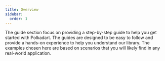 ```yaml
---
title: Overview
sidebar:
  order: 1
---
```



The guide section focus on providing a step-by-step guide to help you get started with Polkadart. The guides are designed to be easy to follow and provide a hands-on experience to help you understand our library.
The examples chosen here are based on scenarios that you will likely find in any real-world application.

<CardGrid>
	<LinkCard
		title="Listen to blocks"
		href="/guides/listen-blocks"
		description="Listen to blocks being created in the chain in real-time"
	></LinkCard>
	<LinkCard
		title="Listen balance changes"
		href="/guides/listen-blocks"
		description="Listen to wallet balance changes in real-time"
	></LinkCard>
	<LinkCard
		title="Read storage"
		href="/guides/listen-blocks"
		description="Reads and decodes any data stored in the chain"
	></LinkCard>
	<LinkCard
		title="Make a transfer"
		href="/guides/listen-blocks"
		description="Makes a simple transfer from one wallet to another"
	></LinkCard>
</CardGrid>
